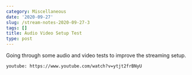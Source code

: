 ```yaml
---
category: Miscellaneous
date: '2020-09-27'
slug: /stream-notes-2020-09-27-3
tags: []
title: Audio Video Setup Test
type: post
---
```



Going through some audio and video tests to improve the streaming setup.

`youtube: https://www.youtube.com/watch?v=ytjt2frBNyU`